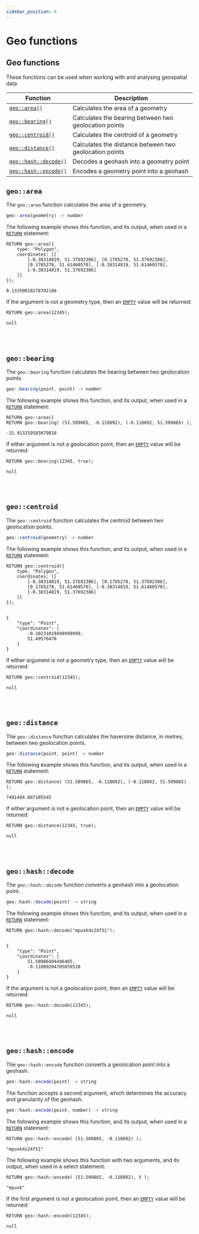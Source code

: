 ```yaml
---
sidebar_position: 6
---
```


# Geo functions

## Geo functions

These functions can be used when working with and analysing geospatial data.

<table>
<thead>
  <tr>
    <th>Function</th>
    <th>Description</th>
  </tr>
</thead>
<tbody>
  <tr>
    <td><a href="#geoarea"><code>geo::area()</code></a></td>
    <td>Calculates the area of a geometry</td>
  </tr>
  <tr>
    <td><a href="#geobearing"><code>geo::bearing()</code></a></td>
    <td>Calculates the bearing between two geolocation points</td>
  </tr>
  <tr>
    <td><a href="#geocentroid"><code>geo::centroid()</code></a></td>
    <td>Calculates the centroid of a geometry</td>
  </tr>
  <tr>
    <td><a href="#geodistance"><code>geo::distance()</code></a></td>
    <td>Calculates the distance between two geolocation points</td>
  </tr>
  <tr>
    <td><a href="#geohashdecode"><code>geo::hash::decode()</code></a></td>
    <td>Decodes a geohash into a geometry point</td>
  </tr>
  <tr>
    <td><a href="#geohashencode"><code>geo::hash::encode()</code></a></td>
    <td>Encodes a geometry point into a geohash</td>
  </tr>
</tbody>
</table>

## `geo::area`

The `geo::area` function calculates the area of a geometry.

```js title="API DEFINITION"
geo::area(geometry) -> number
```
The following example shows this function, and its output, when used in a [`RETURN`](/docs/surrealql/statements/return) statement:

```surql
RETURN geo::area({
	type: "Polygon",
	coordinates: [[
		[-0.38314819, 51.37692386], [0.1785278, 51.37692386],
		[0.1785278, 51.61460570], [-0.38314819, 51.61460570],
		[-0.38314819, 51.37692386]
	]]
});

0.13350018278702186
```
If the argument is not a geometry type, then an [`EMPTY`](/docs/surrealql/datamodel/simple) value will be returned:

```surql
RETURN geo::area(12345);

null
```

<br /><br />

## `geo::bearing`

The `geo::bearing` function calculates the bearing between two geolocation points.

```js title="API DEFINITION"
geo::bearing(point, point) -> number
```
The following example shows this function, and its output, when used in a [`RETURN`](/docs/surrealql/statements/return) statement:

```surql
RETURN geo::area({
RETURN geo::bearing( (51.509865, -0.118092), (-0.118092, 51.509865) );

-31.913259585079818
```
If either argument is not a geolocation point, then an [`EMPTY`](/docs/surrealql/datamodel/simple) value will be returned:

```surql
RETURN geo::bearing(12345, true);

null
```

<br /><br />

## `geo::centroid`

The `geo::centroid` function calculates the centroid between two geolocation points.

```js title="API DEFINITION"
geo::centroid(geometry) -> number
```
The following example shows this function, and its output, when used in a [`RETURN`](/docs/surrealql/statements/return) statement:

```surql
RETURN geo::centroid({
	type: "Polygon",
	coordinates: [[
		[-0.38314819, 51.37692386], [0.1785278, 51.37692386],
		[0.1785278, 51.61460570], [-0.38314819, 51.61460570],
		[-0.38314819, 51.37692386]
	]]
});


{
	"type": "Point",
	"coordinates": [
		-0.10231019499999999,
		51.49576478
	]
}
```
If either argument is not a geometry type, then an [`EMPTY`](/docs/surrealql/datamodel/simple) value will be returned:

```surql
RETURN geo::centroid(12345);

null
```

<br /><br />

## `geo::distance`

The `geo::distance` function calculates the haversine distance, in metres, between two geolocation points.

```js title="API DEFINITION"
geo::distance(point, point) -> number
```
The following example shows this function, and its output, when used in a [`RETURN`](/docs/surrealql/statements/return) statement:

```surql
RETURN geo::distance( (51.509865, -0.118092), (-0.118092, 51.509865) );

7491494.807105545
```
If either argument is not a geolocation point, then an [`EMPTY`](/docs/surrealql/datamodel/simple) value will be returned:

```surql
RETURN geo::distance(12345, true);

null
```

<br /><br />

## `geo::hash::decode`

The `geo::hash::decode` function converts a geohash into a geolocation point.

```js title="API DEFINITION"
geo::hash::decode(point) -> string
```
The following example shows this function, and its output, when used in a [`RETURN`](/docs/surrealql/statements/return) statement:

```surql
RETURN geo::hash::decode("mpuxk4s24f51");


{
	"type": "Point",
	"coordinates": [
		51.50986494496465,
		-0.11809204705059528
	]
}
```
If the argument is not a geolocation point, then an [`EMPTY`](/docs/surrealql/datamodel/simple) value will be returned:

```surql
RETURN geo::hash::decode(12345);

null
```

<br /><br />

## `geo::hash::encode`

The `geo::hash::encode` function converts a geolocation point into a geohash.

```js title="API DEFINITION"
geo::hash::encode(point) -> string
```
The function accepts a second argument, which determines the accuracy and granularity of the geohash.

```js title="API DEFINITION"
geo::hash::encode(point, number) -> string
```

The following example shows this function, and its output, when used in a [`RETURN`](/docs/surrealql/statements/return) statement:

```surql
RETURN geo::hash::encode( (51.509865, -0.118092) );

"mpuxk4s24f51"
```
The following example shows this function with two arguments, and its output, when used in a select statement:

```surql
RETURN geo::hash::encode( (51.509865, -0.118092), 5 );

"mpuxk"
```
If the first argument is not a geolocation point, then an [`EMPTY`](/docs/surrealql/datamodel/simple) value will be returned:

```surql
RETURN geo::hash::encode(12345);

null
```

<br /><br />